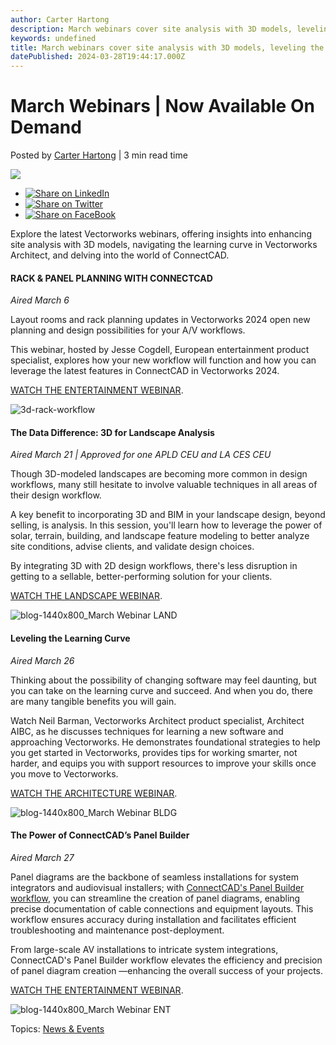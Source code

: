 ```yaml
---
author: Carter Hartong
description: March webinars cover site analysis with 3D models, leveling the learning curve in Vectorworks Architect, and two on ConnectCAD.
keywords: undefined
title: March webinars cover site analysis with 3D models, leveling the learning curve in Vectorworks Architect, and two on ConnectCAD. 
datePublished: 2024-03-28T19:44:17.000Z
---
```

  

# March Webinars | Now Available On Demand

 Posted by [Carter Hartong](https://blog.vectorworks.net/author/carter-hartong) | 3 min read time 

![](https://blog.vectorworks.net/hubfs/Blog%20Images/240312_March%20Webinars/blog-1440x800_March%20Webinar%20BLDG.png) 

* [![Share on LinkedIn](https://2659751.fs1.hubspotusercontent-na1.net/hubfs/2659751/michaelDemo/share-LI.png)](http://www.linkedin.com/shareArticle?mini=true&url=https%3A%2F%2Fblog.vectorworks.net%2Fvectorworks-webinar-march-2024)
* [![Share on Twitter](https://2659751.fs1.hubspotusercontent-na1.net/hubfs/2659751/michaelDemo/share-TW.png)](https://www.twitter.com/share?text=March%20Webinars%20|%20Now%20Available%20On%20Demand&url=https%3A%2F%2Fblog.vectorworks.net%2Fvectorworks-webinar-march-2024&via=PMGTweets)
* [![Share on FaceBook](https://2659751.fs1.hubspotusercontent-na1.net/hubfs/2659751/michaelDemo/share-FB.png)](https://www.facebook.com/sharer/sharer.php?u=https%3A%2F%2Fblog.vectorworks.net%2Fvectorworks-webinar-march-2024)

Explore the latest Vectorworks webinars, offering insights into enhancing site analysis with 3D models, navigating the learning curve in Vectorworks Architect, and delving into the world of ConnectCAD.

#### RACK & PANEL PLANNING WITH CONNECTCAD 

_Aired March 6_

Layout rooms and rack planning updates in Vectorworks 2024 open new planning and design possibilities for your A/V workflows.

This webinar, hosted by Jesse Cogdell, European entertainment product specialist, explores how your new workflow will function and how you can leverage the latest features in ConnectCAD in Vectorworks 2024.

[WATCH THE ENTERTAINMENT WEBINAR](https://university.vectorworks.net/course/view.php?id=3083).

![3d-rack-workflow](https://blog.vectorworks.net/hs-fs/hubfs/Blog%20Images/231211_December%20Webinars/3d-rack-workflow.png?width=1440&height=810&name=3d-rack-workflow.png)

#### The Data Difference: 3D for Landscape Analysis

_Aired March 21 | Approved for one APLD CEU and LA CES CEU_

Though 3D-modeled landscapes are becoming more common in design workflows, many still hesitate to involve valuable techniques in all areas of their design workflow.  
  
A key benefit to incorporating 3D and BIM in your landscape design, beyond selling, is analysis. In this session, you'll learn how to leverage the power of solar, terrain, building, and landscape feature modeling to better analyze site conditions, advise clients, and validate design choices.  
  
By integrating 3D with 2D design workflows, there's less disruption in getting to a sellable, better-performing solution for your clients.

[WATCH THE LANDSCAPE WEBINAR](https://university.vectorworks.net/course/view.php?id=3258).

![blog-1440x800_March Webinar LAND](https://blog.vectorworks.net/hs-fs/hubfs/Blog%20Images/240312_March%20Webinars/blog-1440x800_March%20Webinar%20LAND.png?width=1440&height=800&name=blog-1440x800_March%20Webinar%20LAND.png)

#### Leveling the Learning Curve

_Aired March 26_

Thinking about the possibility of changing software may feel daunting, but you can take on the learning curve and succeed. And when you do, there are many tangible benefits you will gain.

Watch Neil Barman, Vectorworks Architect product specialist, Architect AIBC, as he discusses techniques for learning a new software and approaching Vectorworks. He demonstrates foundational strategies to help you get started in Vectorworks, provides tips for working smarter, not harder, and equips you with support resources to improve your skills once you move to Vectorworks.

[WATCH THE ARCHITECTURE WEBINAR](https://university.vectorworks.net/course/view.php?id=3262).

![blog-1440x800_March Webinar BLDG](https://blog.vectorworks.net/hs-fs/hubfs/Blog%20Images/240312_March%20Webinars/blog-1440x800_March%20Webinar%20BLDG.png?width=1440&height=800&name=blog-1440x800_March%20Webinar%20BLDG.png)

#### The Power of ConnectCAD’s Panel Builder 

_Aired March 27_ 

Panel diagrams are the backbone of seamless installations for system integrators and audiovisual installers; with [ConnectCAD's Panel Builder workflow](../../../net/vectorworks/blog/whats-new-with-connectcad-in-vectorworks-2024.html), you can streamline the creation of panel diagrams, enabling precise documentation of cable connections and equipment layouts. This workflow ensures accuracy during installation and facilitates efficient troubleshooting and maintenance post-deployment. 

From large-scale AV installations to intricate system integrations, ConnectCAD's Panel Builder workflow elevates the efficiency and precision of panel diagram creation —enhancing the overall success of your projects.

[WATCH THE ENTERTAINMENT WEBINAR](https://university.vectorworks.net/course/view.php?id=3266).

![blog-1440x800_March Webinar ENT](https://blog.vectorworks.net/hs-fs/hubfs/Blog%20Images/240312_March%20Webinars/blog-1440x800_March%20Webinar%20ENT.png?width=1440&height=800&name=blog-1440x800_March%20Webinar%20ENT.png)

 Topics: [News & Events](https://blog.vectorworks.net/topic/news-events) 

  